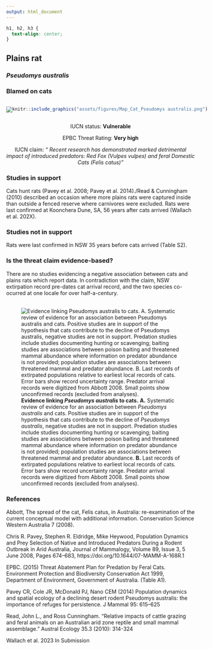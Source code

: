 ```yaml
---
output: html_document
---
```

```css
h1, h2, h3 {
  text-align: center;
}
```

## **Plains rat**
### *Pseudomys australis*
### Blamed on cats

:::: {style="display: flex;"}

[![](assets/photos/Pseudomys australis.png)](https://www.inaturalist.org/photos/470313?size=original)

::: {}

:::

::: {}
  ```r
  knitr::include_graphics("assets/figures/Map_Cat_Pseudomys australis.png")
  ```
:::

::::
<center>
IUCN status: **Vulnerable**

EPBC Threat Rating: **Very high**

IUCN claim: *" Recent research has demonstrated marked detrimental impact of introduced predators: Red Fox (Vulpes vulpes) and feral Domestic Cats (Felis catus)"*

</center>

### Studies in support

Cats hunt rats (Pavey et al. 2008; Pavey et al. 2014)./Read & Cunningham (2010) described an occasion where more plains rats were captured inside than outside a fenced reserve where carnivores were excluded. Rats were last confirmed at Koonchera Dune, SA, 56 years after cats arrived (Wallach et al. 202X).

### Studies not in support

Rats were last confirmed in NSW 35 years before cats arrived (Table S2).

### Is the threat claim evidence-based?

There are no studies evidencing a negative association between cats and plains rats which report data. In contradiction with the claim, NSW extirpation record pre-dates cat arrival record, and the two species co-ocurred at one locale for over half-a-century.
<br>
<br>

![**Evidence linking *Pseudomys australis* to cats.** **A.** Systematic review of evidence for an association between *Pseudomys australis* and cats. Positive studies are in support of the hypothesis that cats contribute to the decline of *Pseudomys australis*, negative studies are not in support. Predation studies include studies documenting hunting or scavenging; baiting studies are associations between poison baiting and threatened mammal abundance where information on predator abundance is not provided; population studies are associations between threatened mammal and predator abundance. **B.** Last records of extirpated populations relative to earliest local records of cats. Error bars show record uncertainty range. Predator arrival records were digitized from Abbott 2008. Small points show unconfirmed records (excluded from analyses).](assets/figures/Main_Evidence_Cat_Pseudomys australis.png)

### References

Abbott, The spread of the cat, Felis catus, in Australia: re-examination of the current conceptual model with additional information. Conservation Science Western Australia 7 (2008).

Chris R. Pavey, Stephen R. Eldridge, Mike Heywood, Population Dynamics and Prey Selection of Native and Introduced Predators During a Rodent Outbreak in Arid Australia, Journal of Mammalogy, Volume 89, Issue 3, 5 June 2008, Pages 674–683, https://doi.org/10.1644/07-MAMM-A-168R.1

EPBC. (2015) Threat Abatement Plan for Predation by Feral Cats. Environment Protection and Biodiversity Conservation Act 1999, Department of Environment, Government of Australia. (Table A1).

Pavey CR, Cole JR, McDonald PJ, Nano CEM (2014) Population dynamics and spatial ecology of a declining desert rodent Pseudomys australis: the importance of refuges for persistence. J Mammal 95: 615–625

Read, John L., and Ross Cunningham. "Relative impacts of cattle grazing and feral animals on an Australian arid zone reptile and small mammal assemblage." Austral Ecology 35.3 (2010): 314-324

Wallach et al. 2023 In Submission

